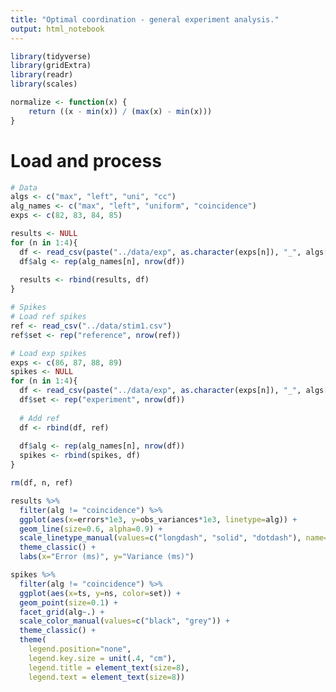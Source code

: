 ```yaml
---
title: "Optimal coordination - general experiment analysis."
output: html_notebook
---
```


```r
library(tidyverse)
library(gridExtra)
library(readr)
library(scales)

normalize <- function(x) {
    return ((x - min(x)) / (max(x) - min(x)))
}
```


# Load and process

```r
# Data
algs <- c("max", "left", "uni", "cc")
alg_names <- c("max", "left", "uniform", "coincidence")
exps <- c(82, 83, 84, 85)

results <- NULL
for (n in 1:4){
  df <- read_csv(paste("../data/exp", as.character(exps[n]), "_", algs[n], ".csv", sep=""))
  df$alg <- rep(alg_names[n], nrow(df))
  
  results <- rbind(results, df)
}

# Spikes
# Load ref spikes
ref <- read_csv("../data/stim1.csv")
ref$set <- rep("reference", nrow(ref))

# Load exp spikes
exps <- c(86, 87, 88, 89)
spikes <- NULL
for (n in 1:4){
  df <- read_csv(paste("../data/exp", as.character(exps[n]), "_", algs[n], "_c0.2.csv", sep=""))
  df$set <- rep("experiment", nrow(df))
  
  # Add ref
  df <- rbind(df, ref)
  
  df$alg <- rep(alg_names[n], nrow(df))
  spikes <- rbind(spikes, df)
}

rm(df, n, ref)
```

```r
results %>% 
  filter(alg != "coincidence") %>%
  ggplot(aes(x=errors*1e3, y=obs_variances*1e3, linetype=alg)) +
  geom_line(size=0.6, alpha=0.9) +
  scale_linetype_manual(values=c("longdash", "solid", "dotdash"), name="Algorithm") +
  theme_classic() +
  labs(x="Error (ms)", y="Variance (ms)")
```

```r
spikes %>% 
  filter(alg != "coincidence") %>%
  ggplot(aes(x=ts, y=ns, color=set)) +
  geom_point(size=0.1) +
  facet_grid(alg~.) +
  scale_color_manual(values=c("black", "grey")) +
  theme_classic() +
  theme(
    legend.position="none", 
    legend.key.size = unit(.4, "cm"),
    legend.title = element_text(size=8),
    legend.text = element_text(size=8))
```